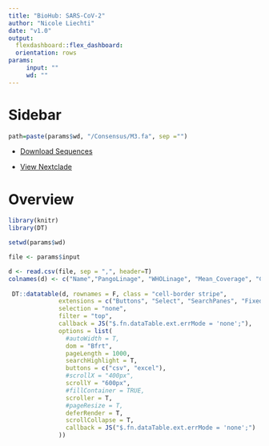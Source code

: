 ```yaml
---
title: "BioHub: SARS-CoV-2"
author: "Nicole Liechti"
date: "v1.0"
output: 
  flexdashboard::flex_dashboard:
  orientation: rows
params:
     input: ""
     wd: ""
---
```


# Sidebar {.sidebar}
```r
path=paste(params$wd, "/Consensus/M3.fa", sep ="")
```


* [Download Sequences](`r paste(params$wd, "/Consensus/allSequences.fasta", sep ="")`)

* [View Nextclade](https://clades.nextstrain.org/){target="_blank"}


# Overview


```r

library(knitr)
library(DT)

setwd(params$wd)

file <- params$input

d <- read.csv(file, sep = ",", header=T)
colnames(d) <- c("Name","PangoLinage", "WHOLinage", "Mean_Coverage", "Coverage_minDP10", "%_Coverage_minDP10", "MappedReads", "TotalReads", "%N_Consensus", "Vadr_QC")
 
 DT::datatable(d, rownames = F, class = "cell-border stripe",
              extensions = c("Buttons", "Select", "SearchPanes", "FixedColumns"),
              selection = "none",
              filter = "top",
              callback = JS("$.fn.dataTable.ext.errMode = 'none';"),
              options = list(
                #autoWidth = T,
                dom = "Bfrt",
                pageLength = 1000,
                searchHighlight = T,
                buttons = c("csv", "excel"),
                #scrollX = "400px",
                scrollY = "600px",
                #fillContainer = TRUE,
                scroller = T,
                #pageResize = T,
                deferRender = T,
                scrollCollapse = T,
                callback = JS("$.fn.dataTable.ext.errMode = 'none';")
              ))

```
